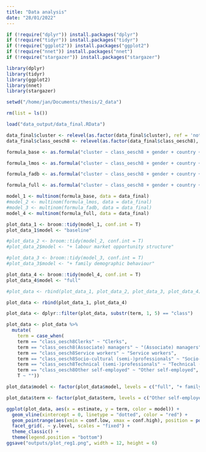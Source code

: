 ```yaml
---
title: "Data analysis"
date: "28/01/2022"
---
```


```r
if (!require("dplyr")) install.packages("dplyr")
if (!require("tidyr")) install.packages("tidyr")
if (!require("ggplot2")) install.packages("ggplot2")
if (!require("nnet")) install.packages("nnet")
if (!require("stargazer")) install.packages("stargazer")

library(dplyr)
library(tidyr)
library(ggplot2)
library(nnet)
library(stargazer)

setwd("/home/jan/Documents/thesis/2_data")

rm(list = ls())

load("data_output/data_final.RData")
```

```r
data_final$cluster <- relevel(as.factor(data_final$cluster), ref = 'not_retired')
data_final$class_oesch8 <- relevel(as.factor(data_final$class_oesch8), ref = 'Production workers')

formula_base <- as.formula("cluster ~ class_oesch8 + gender + country + age + dist_retage + ill_health")

formula_lmos <- as.formula("cluster ~ class_oesch8 + gender + country + age + dist_retage + ill_health + employed_years + education_years + macro_unemp_gender")

formula_fadb <- as.formula("cluster ~ class_oesch8 + gender + country + age + dist_retage + ill_health + family_status + nchildren")

formula_full <- as.formula("cluster ~ class_oesch8 + gender + country + age + dist_retage + ill_health + employed_years + education_years + macro_unemp_gender + family_status + nchildren")

model_1 <- multinom(formula_base, data = data_final)
#model_2 <- multinom(formula_lmos, data = data_final)
#model_3 <- multinom(formula_fadb, data = data_final)
model_4 <- multinom(formula_full, data = data_final)
```

```r
plot_data_1 <- broom::tidy(model_1, conf.int = T)
plot_data_1$model <- "baseline"

#plot_data_2 <- broom::tidy(model_2, conf.int = T)
#plot_data_2$model <- "+ labour market opportunity structure"

#plot_data_3 <- broom::tidy(model_3, conf.int = T)
#plot_data_3$model <- "+ family demographic behaviour"

plot_data_4 <- broom::tidy(model_4, conf.int = T)
plot_data_4$model <- "full"

#plot_data <- rbind(plot_data_1, plot_data_2, plot_data_3, plot_data_4)

plot_data <- rbind(plot_data_1, plot_data_4)

plot_data <- dplyr::filter(plot_data, substr(term, 1, 5) == "class")

plot_data <- plot_data %>%
  mutate(
    term = case_when(
    term == "class_oesch8Clerks" ~ "Clerks",
    term == "class_oesch8(Associate) managers" ~ "(Associate) managers",
    term == "class_oesch8Service workers" ~ "Service workers",
    term == "class_oesch8Socio-cultural (semi-)professionals" ~ "Socio-cultural (semi-)professionals",
    term == "class_oesch8Technical (semi-)professionals" ~ "Technical (semi-)professionals",
    term == "class_oesch8Other self-employed" ~ "Other self-employed",
    T ~ ""))

plot_data$model <- factor(plot_data$model, levels = c("full", "+ family demographic behaviour", "+ labour market opportunity structure", "baseline"))

plot_data$term <- factor(plot_data$term, levels = c("Other self-employed", "Technical (semi-)professionals", "(Associate) managers", "Clerks", "Socio-cultural (semi-)professionals", "Service workers"))

ggplot(plot_data, aes(x = estimate, y = term, color = model)) +
  geom_vline(xintercept = 0, linetype = "dotted", color = "red") +
  geom_pointrange(aes(xmin = conf.low, xmax = conf.high), position = position_dodge(width = 0.5)) +
  facet_grid(. ~ y.level, scales = "fixed") +
  theme_classic() +
  theme(legend.position = "bottom")
ggsave("outputs/plot_reg1.png", width = 12, height = 6)
```

```r
```